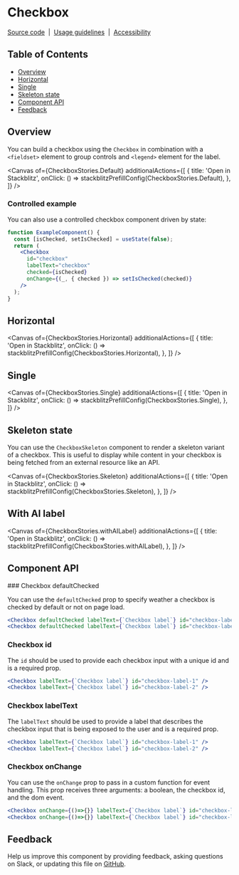 
<Meta isTemplate />

# Checkbox

[Source code](https://github.com/carbon-design-system/carbon/tree/main/packages/react/src/components/Checkbox)
&nbsp;|&nbsp;
[Usage guidelines](https://www.carbondesignsystem.com/components/checkbox/usage)
&nbsp;|&nbsp;
[Accessibility](https://www.carbondesignsystem.com/components/checkbox/accessibility)

## Table of Contents

- [Overview](#overview)
- [Horizontal](#horizontal)
- [Single](#single)
- [Skeleton state](#skeleton-state)
- [Component API](#component-api)
- [Feedback](#feedback)

## Overview

You can build a checkbox using the `Checkbox` in combination with a `<fieldset>`
element to group controls and `<legend>` element for the label.

<Canvas
  of={CheckboxStories.Default}
  additionalActions={[
    {
      title: 'Open in Stackblitz',
      onClick: () => stackblitzPrefillConfig(CheckboxStories.Default),
    },
  ]}
/>

### Controlled example

You can also use a controlled checkbox component driven by state:

```jsx
function ExampleComponent() {
  const [isChecked, setIsChecked] = useState(false);
  return (
    <Checkbox
      id="checkbox"
      labelText="checkbox"
      checked={isChecked}
      onChange={(_, { checked }) => setIsChecked(checked)}
    />
  );
}
```

## Horizontal

<Canvas
  of={CheckboxStories.Horizontal}
  additionalActions={[
    {
      title: 'Open in Stackblitz',
      onClick: () => stackblitzPrefillConfig(CheckboxStories.Horizontal),
    },
  ]}
/>

## Single

<Canvas
  of={CheckboxStories.Single}
  additionalActions={[
    {
      title: 'Open in Stackblitz',
      onClick: () => stackblitzPrefillConfig(CheckboxStories.Single),
    },
  ]}
/>

## Skeleton state

You can use the `CheckboxSkeleton` component to render a skeleton variant of a
checkbox. This is useful to display while content in your checkbox is being
fetched from an external resource like an API.

<Canvas
  of={CheckboxStories.Skeleton}
  additionalActions={[
    {
      title: 'Open in Stackblitz',
      onClick: () => stackblitzPrefillConfig(CheckboxStories.Skeleton),
    },
  ]}
/>

## With AI label

<Canvas
  of={CheckboxStories.withAILabel}
  additionalActions={[
    {
      title: 'Open in Stackblitz',
      onClick: () => stackblitzPrefillConfig(CheckboxStories.withAILabel),
    },
  ]}
/>

## Component API

<ArgTypes />
### Checkbox defaultChecked

You can use the `defaultChecked` prop to specify weather a checkbox is checked
by default or not on page load.

```jsx
<Checkbox defaultChecked labelText={`Checkbox label`} id="checkbox-label-1" />
<Checkbox defaultChecked labelText={`Checkbox label`} id="checkbox-label-2" />
```

### Checkbox id

The `id` should be used to provide each checkbox input with a unique id and is a
required prop.

```jsx
<Checkbox labelText={`Checkbox label`} id="checkbox-label-1" />
<Checkbox labelText={`Checkbox label`} id="checkbox-label-2" />
```

### Checkbox labelText

The `labelText` should be used to provide a label that describes the checkbox
input that is being exposed to the user and is a required prop.

```jsx
<Checkbox labelText={`Checkbox label`} id="checkbox-label-1" />
<Checkbox labelText={`Checkbox label`} id="checkbox-label-2" />
```

### Checkbox onChange

You can use the `onChange` prop to pass in a custom function for event handling.
This prop receives three arguments: a boolean, the checkbox id, and the dom
event.

```jsx
<Checkbox onChange={()=>{}} labelText={`Checkbox label`} id="checkbox-label-1" />
<Checkbox onChange={()=>{}} labelText={`Checkbox label`} id="checkbox-label-2" />
```

## Feedback

Help us improve this component by providing feedback, asking questions on Slack,
or updating this file on
[GitHub](https://github.com/carbon-design-system/carbon/edit/main/packages/react/src/components/Checkbox/Checkbox.mdx).
